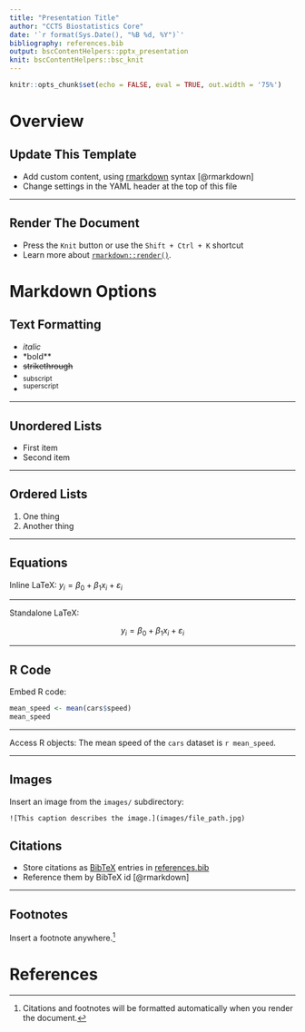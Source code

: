 ```yaml
---
title: "Presentation Title"
author: "CCTS Biostatistics Core"
date: '`r format(Sys.Date(), "%B %d, %Y")`'
bibliography: references.bib
output: bscContentHelpers::pptx_presentation
knit: bscContentHelpers::bsc_knit
---
```


```r
knitr::opts_chunk$set(echo = FALSE, eval = TRUE, out.width = '75%')
```

# Overview

## Update This Template

- Add custom content, using [rmarkdown](https://bookdown.org/yihui/rmarkdown/) syntax [@rmarkdown]
- Change settings in the YAML header at the top of this file

***

## Render The Document

- Press the `Knit` button or use the `Shift + Ctrl + K` shortcut
- Learn more about [`rmarkdown::render()`](https://rmarkdown.rstudio.com/docs/reference/render.html).

# Markdown Options

## Text Formatting

- *italic* 
- *bold** 
- ~~strikethrough~~ 
- ~subscript~ 
- ^superscript^

***

## Unordered Lists

* First item
* Second item

***

## Ordered Lists

1. One thing
2. Another thing

***

## Equations

Inline LaTeX: $y_i = \beta_0 + \beta_1x_i + \varepsilon_i$

<!-- manual slide break -->
***

Standalone LaTeX:

$$y_i = \beta_0 + \beta_1x_i + \varepsilon_i$$

***

## R Code

Embed R code: 

```r
mean_speed <- mean(cars$speed)
mean_speed
```

***

Access R objects: The mean speed of the `cars` dataset is `r mean_speed`.

***

## Images

Insert an image from the `images/` subdirectory:

```
![This caption describes the image.](images/file_path.jpg)
```


## Citations

- Store citations as [BibTeX](https://rmarkdown.rstudio.com/authoring_bibliographies_and_citations.html) entries in [references.bib](references.bib)
- Reference them by BibTeX id [@rmarkdown]

***

## Footnotes

Insert a footnote anywhere.[^my-note]

[^my-note]: Citations and footnotes will be formatted automatically when you render the document.

# References
